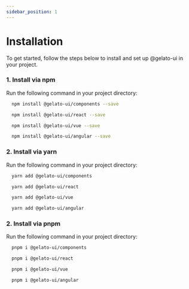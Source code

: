 ```yaml
---
sidebar_position: 1
---
```


# Installation

To get started, follow the steps below to install and set up @gelato-ui in your project.

### 1. Install via npm

Run the following command in your project directory:

<Tabs>
<TabItem value="html" label="Html">

```bash
  npm install @gelato-ui/components --save
```

</TabItem>
<TabItem value="jsx" label="React">

```bash
  npm install @gelato-ui/react --save
```

</TabItem>
<TabItem value="vue" label="Vue">

```bash
  npm install @gelato-ui/vue --save
```

</TabItem>
<TabItem value="angular" label="Angular">

```bash
  npm install @gelato-ui/angular --save
```

</TabItem>
</Tabs>

### 2. Install via yarn

Run the following command in your project directory:

<Tabs>
<TabItem value="html" label="Html">

```bash
  yarn add @gelato-ui/components
```

</TabItem>
<TabItem value="jsx" label="React">

```bash
  yarn add @gelato-ui/react
```

</TabItem>
<TabItem value="vue" label="Vue">

```bash
  yarn add @gelato-ui/vue
```

</TabItem>
<TabItem value="angular" label="Angular">

```bash
  yarn add @gelato-ui/angular
```

</TabItem>
</Tabs>

### 2. Install via pnpm

Run the following command in your project directory:

<Tabs>
<TabItem value="html" label="Html">

```bash
  pnpm i @gelato-ui/components
```

</TabItem>
<TabItem value="jsx" label="React">

```bash
  pnpm i @gelato-ui/react
```

</TabItem>
<TabItem value="vue" label="Vue">

```bash
  pnpm i @gelato-ui/vue
```

</TabItem>
<TabItem value="angular" label="Angular">

```bash
  pnpm i @gelato-ui/angular
```

</TabItem>
</Tabs>
